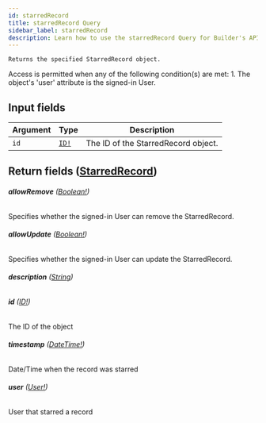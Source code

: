 ```yaml
---
id: starredRecord
title: starredRecord Query
sidebar_label: starredRecord
description: Learn how to use the starredRecord Query for Builder's API.
---
```


    Returns the specified StarredRecord object.

Access is permitted when any of the following condition(s) are met: 1. The object's 'user' attribute is the signed-in User.

## Input fields

| Argument | Type                              | Description                         |
| -------- | --------------------------------- | ----------------------------------- |
| `id`     | [`ID!`](/self-managed/composer/builder/api/schema/scalar/ID.mdx) | The ID of the StarredRecord object. |

## Return fields ([StarredRecord](/self-managed/composer/builder/api/schema/object/StarredRecord.mdx))

###### <b>allowRemove</b> ([Boolean!](/self-managed/composer/builder/api/schema/scalar/Boolean.mdx))

Specifies whether the signed-in User can remove the StarredRecord.

###### <b>allowUpdate</b> ([Boolean!](/self-managed/composer/builder/api/schema/scalar/Boolean.mdx))

Specifies whether the signed-in User can update the StarredRecord.

###### <b>description</b> ([String](/self-managed/composer/builder/api/schema/scalar/String.mdx))

###### <b>id</b> ([ID!](/self-managed/composer/builder/api/schema/scalar/ID.mdx))

The ID of the object

###### <b>timestamp</b> ([DateTime!](/self-managed/composer/builder/api/schema/scalar/DateTime.mdx))

Date/Time when the record was starred

###### <b>user</b> ([User!](/self-managed/composer/builder/api/schema/object/User.mdx))

User that starred a record
